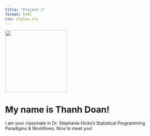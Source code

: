 ```yaml
---
title: "Project 1"
format: html
css: styles.css
---
```

\n

![](images/thanh.png){width=200px}


# My name is Thanh Doan! 

I am your classmate in Dr. Stephanie Hicks's Statistical Programming Paradigms & Workflows. Nice to meet you!
